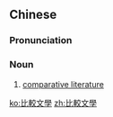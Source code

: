 {{also|比较文学}}
==Chinese==
{{zh-forms|s=比较文学|type=22}}

===Pronunciation===
{{zh-pron
|m=bǐjiào wénxué
|c=bei2 gaau3 man4 hok6
|cat=n
}}

===Noun===
{{zh-noun}}

# [[comparative literature]]

[[ko:比較文學]]
[[zh:比較文學]]